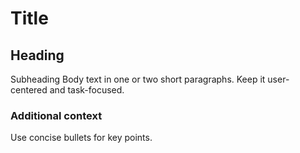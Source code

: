 # Title
## Heading
Subheading
Body text in one or two short paragraphs. Keep it user-centered and task-focused.

### Additional context
Use concise bullets for key points.
